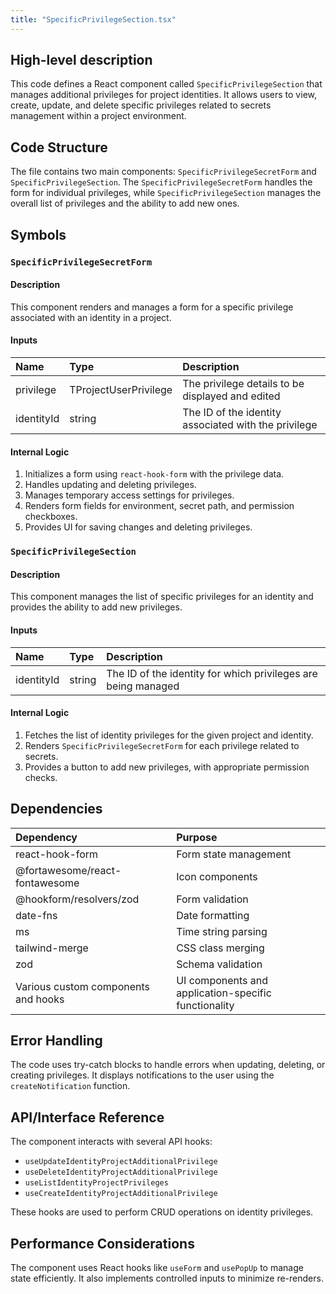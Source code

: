 ```yaml
---
title: "SpecificPrivilegeSection.tsx"
---
```


## High-level description
This code defines a React component called `SpecificPrivilegeSection` that manages additional privileges for project identities. It allows users to view, create, update, and delete specific privileges related to secrets management within a project environment.

## Code Structure
The file contains two main components: `SpecificPrivilegeSecretForm` and `SpecificPrivilegeSection`. The `SpecificPrivilegeSecretForm` handles the form for individual privileges, while `SpecificPrivilegeSection` manages the overall list of privileges and the ability to add new ones.

## Symbols

### `SpecificPrivilegeSecretForm`
#### Description
This component renders and manages a form for a specific privilege associated with an identity in a project.

#### Inputs
| Name | Type | Description |
|:-----|:-----|:------------|
| privilege | TProjectUserPrivilege | The privilege details to be displayed and edited |
| identityId | string | The ID of the identity associated with the privilege |

#### Internal Logic
1. Initializes a form using `react-hook-form` with the privilege data.
2. Handles updating and deleting privileges.
3. Manages temporary access settings for privileges.
4. Renders form fields for environment, secret path, and permission checkboxes.
5. Provides UI for saving changes and deleting privileges.

### `SpecificPrivilegeSection`
#### Description
This component manages the list of specific privileges for an identity and provides the ability to add new privileges.

#### Inputs
| Name | Type | Description |
|:-----|:-----|:------------|
| identityId | string | The ID of the identity for which privileges are being managed |

#### Internal Logic
1. Fetches the list of identity privileges for the given project and identity.
2. Renders `SpecificPrivilegeSecretForm` for each privilege related to secrets.
3. Provides a button to add new privileges, with appropriate permission checks.

## Dependencies
| Dependency | Purpose |
|:-----------|:--------|
| react-hook-form | Form state management |
| @fortawesome/react-fontawesome | Icon components |
| @hookform/resolvers/zod | Form validation |
| date-fns | Date formatting |
| ms | Time string parsing |
| tailwind-merge | CSS class merging |
| zod | Schema validation |
| Various custom components and hooks | UI components and application-specific functionality |

## Error Handling
The code uses try-catch blocks to handle errors when updating, deleting, or creating privileges. It displays notifications to the user using the `createNotification` function.

## API/Interface Reference
The component interacts with several API hooks:
- `useUpdateIdentityProjectAdditionalPrivilege`
- `useDeleteIdentityProjectAdditionalPrivilege`
- `useListIdentityProjectPrivileges`
- `useCreateIdentityProjectAdditionalPrivilege`

These hooks are used to perform CRUD operations on identity privileges.

## Performance Considerations
The component uses React hooks like `useForm` and `usePopUp` to manage state efficiently. It also implements controlled inputs to minimize re-renders.